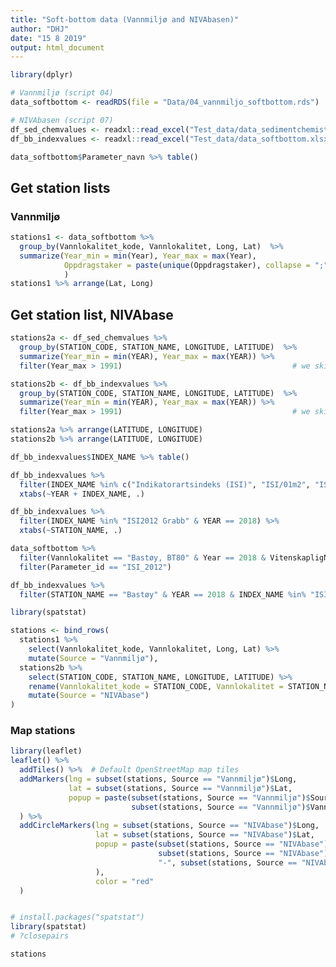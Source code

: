 ```yaml
---
title: "Soft-bottom data (Vannmiljø and NIVAbasen)"
author: "DHJ"
date: "15 8 2019"
output: html_document
---
```



```r
library(dplyr)
```


```r
# Vannmiljø (script 04)
data_softbottom <- readRDS(file = "Data/04_vannmiljo_softbottom.rds")

# NIVAbasen (script 07)
df_sed_chemvalues <- readxl::read_excel("Test_data/data_sedimentchemistry.xlsx")
df_bb_indexvalues <- readxl::read_excel("Test_data/data_softbottom.xlsx")
```


```r
data_softbottom$Parameter_navn %>% table()
```



## Get station lists
### Vannmiljø
```r
stations1 <- data_softbottom %>%
  group_by(Vannlokalitet_kode, Vannlokalitet, Long, Lat)  %>%
  summarize(Year_min = min(Year), Year_max = max(Year), 
            Oppdragstaker = paste(unique(Oppdragstaker), collapse = ";")
            )
stations1 %>% arrange(Lat, Long)
```

## Get station list, NIVAbase
```r
stations2a <- df_sed_chemvalues %>%
  group_by(STATION_CODE, STATION_NAME, LONGITUDE, LATITUDE)  %>%
  summarize(Year_min = min(YEAR), Year_max = max(YEAR)) %>%
  filter(Year_max > 1991)                                      # we skip stations only used in 1991

stations2b <- df_bb_indexvalues %>%
  group_by(STATION_CODE, STATION_NAME, LONGITUDE, LATITUDE)  %>%
  summarize(Year_min = min(YEAR), Year_max = max(YEAR)) %>%
  filter(Year_max > 1991)                                      # we skip stations only used in 1991

stations2a %>% arrange(LATITUDE, LONGITUDE)
stations2b %>% arrange(LATITUDE, LONGITUDE)

```

```r
df_bb_indexvalues$INDEX_NAME %>% table()

df_bb_indexvalues %>% 
  filter(INDEX_NAME %in% c("Indikatorartsindeks (ISI)", "ISI/01m2", "ISI/01m2_norm", "ISI2012 Grabb")) %>%
  xtabs(~YEAR + INDEX_NAME, .)
```

```r
df_bb_indexvalues %>% 
  filter(INDEX_NAME %in% "ISI2012 Grabb" & YEAR == 2018) %>%
  xtabs(~STATION_NAME, .)
```


```r
data_softbottom %>%
  filter(Vannlokalitet == "Bastøy, BT80" & Year == 2018 & VitenskapligNavn == "Artsuavhengig") %>%
  filter(Parameter_id == "ISI_2012")

df_bb_indexvalues %>%
  filter(STATION_NAME == "Bastøy" & YEAR == 2018 & INDEX_NAME %in% "ISI2012 Grabb")

```

```r
library(spatstat)

stations <- bind_rows(
  stations1 %>% 
    select(Vannlokalitet_kode, Vannlokalitet, Long, Lat) %>%
    mutate(Source = "Vannmiljø"),
  stations2b %>%
    select(STATION_CODE, STATION_NAME, LONGITUDE, LATITUDE) %>% 
    rename(Vannlokalitet_kode = STATION_CODE, Vannlokalitet = STATION_NAME, Long = LONGITUDE, Lat = LATITUDE) %>%
    mutate(Source = "NIVAbase")
)

```



### Map stations
```r
library(leaflet)
leaflet() %>%
  addTiles() %>%  # Default OpenStreetMap map tiles
  addMarkers(lng = subset(stations, Source == "Vannmiljø")$Long, 
             lat = subset(stations, Source == "Vannmiljø")$Lat,
             popup = paste(subset(stations, Source == "Vannmiljø")$Source, 
                           subset(stations, Source == "Vannmiljø")$Vannlokalitet             )
  ) %>%
  addCircleMarkers(lng = subset(stations, Source == "NIVAbase")$Long, 
                   lat = subset(stations, Source == "NIVAbase")$Lat,
                   popup = paste(subset(stations, Source == "NIVAbase")$Source, 
                                 subset(stations, Source == "NIVAbase")$Vannlokalitet,
                                 "-", subset(stations, Source == "NIVAbase")$Vannlokalitet_kode
                   ),
                   color = "red"
  )



```

```r
# install.packages("spatstat")
library(spatstat)
# ?closepairs
```

```r
stations
```


